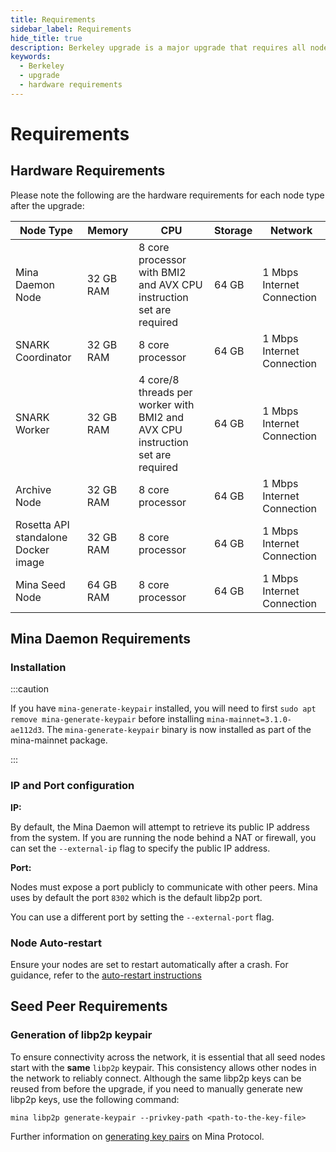 ```yaml
---
title: Requirements
sidebar_label: Requirements
hide_title: true
description: Berkeley upgrade is a major upgrade that requires all nodes in a network to upgrade to a newer version. It is not backward compatible.
keywords:
  - Berkeley
  - upgrade
  - hardware requirements
---
```


# Requirements

## Hardware Requirements

Please note the following are the hardware requirements for each node type after the upgrade:

| Node Type | Memory | CPU | Storage | Network |
|--|--|--|--|--|
| Mina Daemon Node | 32 GB RAM | 8 core processor with BMI2 and AVX CPU instruction set are required | 64 GB | 1 Mbps Internet Connection |
| SNARK Coordinator | 32 GB RAM | 8 core processor | 64 GB | 1 Mbps Internet Connection |
| SNARK Worker | 32 GB RAM | 4 core/8 threads per worker with BMI2 and AVX CPU instruction set are required | 64 GB | 1 Mbps Internet Connection |
| Archive Node | 32 GB RAM | 8 core processor | 64 GB | 1 Mbps Internet Connection |
| Rosetta API standalone Docker image | 32 GB RAM | 8 core processor | 64 GB | 1 Mbps Internet Connection |
| Mina Seed Node | 64 GB RAM | 8 core processor | 64 GB | 1 Mbps Internet Connection |

## Mina Daemon Requirements

### Installation

:::caution

If you have `mina-generate-keypair` installed, you will need to first `sudo apt remove mina-generate-keypair` before installing `mina-mainnet=3.1.0-ae112d3`.
The `mina-generate-keypair` binary is now installed as part of the mina-mainnet package.

:::

### IP and Port configuration

**IP:**

By default, the Mina Daemon will attempt to retrieve its public IP address from the system. If you are running the node behind a NAT or firewall, you can set the `--external-ip` flag to specify the public IP address.

**Port:**

Nodes must expose a port publicly to communicate with other peers.
Mina uses by default the port `8302` which is the default libp2p port.

You can use a different port by setting the `--external-port` flag.

### Node Auto-restart

Ensure your nodes are set to restart automatically after a crash. For guidance, refer to the [auto-restart instructions](/node-operators/block-producer-node/connecting-to-the-network#start-a-mina-node-with-auto-restart-flows-using-systemd)

## Seed Peer Requirements

### Generation of libp2p keypair

To ensure connectivity across the network, it is essential that all seed nodes start with the **same** `libp2p` keypair.
This consistency allows other nodes in the network to reliably connect.
Although the same libp2p keys can be reused from before the upgrade, if you need to manually generate new libp2p keys, use the following command:

```
mina libp2p generate-keypair --privkey-path <path-to-the-key-file>
```

Further information on [generating key pairs](/node-operators/generating-a-keypair) on Mina Protocol.
